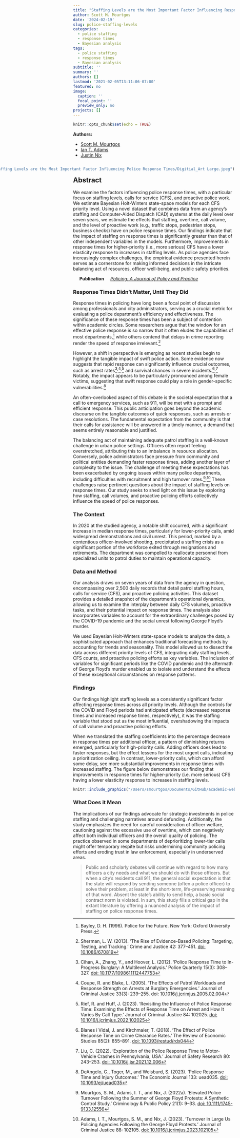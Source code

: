 ```yaml
---
title: "Staffing Levels are the Most Important Factor Influencing Response Times"
author: Scott M. Mourtgos
date: '2024-02-19'
slug: police-staffing-levels
categories:
  - police staffing
  - response times
  - Bayesian analysis
tags:
  - police staffing
  - response times
  - Bayesian analysis
subtitle: ''
summary: ''
authors: []
lastmod: '2021-02-05T13:11:06-07:00'
featured: no
image:
  caption: ''
  focal_point: ''
  preview_only: no
projects: []
---
```


```r
knitr::opts_chunk$set(echo = TRUE)
```

**Authors:**

- [Scott M. Mourtgos](https://smourtgos.netlify.app/)
- [Ian T. Adams](https://ianadamsresearch.com/)
- [Justin Nix](https://jnix.netlify.app/)


<div style="float: right; margin-left: 20px;">
```r
knitr::include_graphics("/Users/smourtgos/Documents/GitHub/academic-website/content/post/Staffing Levels are the Most Important Factor Influencing Police Response Times/Digitial_Art Large.jpeg")
```
</div>

## Abstract

We examine the factors influencing police response times, with a particular focus on staffing levels, calls for service (CFS), and proactive police work. We estimate Bayesian Holt-Winters state-space models for each CFS priority level. Using a novel dataset that combines data from an agency's staffing and Computer-Aided Dispatch (CAD) systems at the daily level over seven years, we estimate the effects that staffing, overtime, call volume, and the level of proactive work (e.g., traffic stops, pedestrian stops, business checks) have on police response times. Our findings indicate that the impact of staffing on response times is significantly greater than that of other independent variables in the models. Furthermore, improvements in response times for higher-priority (i.e., more serious) CFS have a lower elasticity response to increases in staffing levels. As police agencies face increasingly complex challenges, the empirical evidence presented herein serves as a cornerstone for making informed decisions in the intricate balancing act of resources, officer well-being, and public safety priorities.

&nbsp;&nbsp;&nbsp;&nbsp;&nbsp;**Publication**&nbsp;&nbsp;&nbsp;&nbsp;&nbsp;[*_Policing: A Journal of Policy and Practice_*](https://academic.oup.com/policing/article-abstract/doi/10.1093/police/paae002/7609902?redirectedFrom=fulltext)

### Response Times Didn't Matter, Until They Did

Response times in policing have long been a focal point of discussion among professionals and city administrators, serving as a crucial metric for evaluating a police department's efficiency and effectiveness. The significance of these response times has been a subject of contention within academic circles. Some researchers argue that the window for an effective police response is so narrow that it often eludes the capabilities of most departments,[^1] while others contend that delays in crime reporting render the speed of response irrelevant.[^2]

However, a shift in perspective is emerging as recent studies begin to highlight the tangible impact of swift police action. Some evidence now suggests that rapid response can significantly influence crucial outcomes, such as arrest rates[^3]<sup>,</sup>[^4]<sup>,</sup>[^5] and survival chances in severe incidents.[^6]<sup>,</sup>[^7] Notably, the impact appears to be particularly pronounced among female victims, suggesting that swift response could play a role in gender-specific vulnerabilities.[^8]

An often-overlooked aspect of this debate is the societal expectation that a call to emergency services, such as 911, will be met with a prompt and efficient response. This public anticipation goes beyond the academic discourse on the tangible outcomes of quick responses, such as arrests or case resolutions. The fundamental expectation from the community is that their calls for assistance will be answered in a timely manner, a demand that seems entirely reasonable and justified.

The balancing act of maintaining adequate patrol staffing is a well-known challenge in urban police settings. Officers often report feeling overstretched, attributing this to an imbalance in resource allocation. Conversely, police administrators face pressure from community and political entities demanding faster response times, adding another layer of complexity to the issue. The challenge of meeting these expectations has been exacerbated by ongoing issues within many police departments, including difficulties with recruitment and high turnover rates.[^9]<sup>,</sup>[^10] These challenges raise pertinent questions about the impact of staffing levels on response times. Our study seeks to shed light on this issue by exploring how staffing, call volumes, and proactive policing efforts collectively influence the speed of police responses. 

### The Context

In 2020 at the studied agency, a notable shift occurred, with a significant increase in median response times, particularly for lower-priority calls, amid widespread demonstrations and civil unrest. This period, marked by a contentious officer-involved shooting, precipitated a staffing crisis as a significant portion of the workforce exited through resignations and retirements. The department was compelled to reallocate personnel from specialized units to patrol duties to maintain operational capacity.

### Data and Method

Our analysis draws on seven years of data from the agency in question, encompassing over 2,500 daily records that detail patrol staffing hours, calls for service (CFS), and proactive policing activities. This dataset provides a detailed snapshot of the department's operational dynamics, allowing us to examine the interplay between daily CFS volumes, proactive tasks, and their potential impact on response times. The analysis also incorporates variables to account for the extraordinary challenges posed by the COVID-19 pandemic and the social unrest following George Floyd's murder.

We used Bayesian Holt-Winters state-space models to analyze the data, a sophisticated approach that enhances traditional forecasting methods by accounting for trends and seasonality. This model allowed us to dissect the data across different priority levels of CFS, integrating daily staffing levels, CFS counts, and proactive policing efforts as key variables. The inclusion of variables for significant periods like the COVID pandemic and the aftermath of George Floyd's murder enabled us to isolate and understand the effects of these exceptional circumstances on response patterns.

### Findings

Our findings highlight staffing levels as a consistently significant factor affecting response times across all priority levels. Although the controls for the COVID and Floyd periods had anticipated effects (decreased response times and increased response times, respectively), it was the staffing variable that stood out as the most influential, overshadowing the impacts of call volume and proactive policing efforts.

When we translated the staffing coefficients into the percentage decrease in response times per additional officer, a pattern of diminishing returns emerged, particularly for high-priority calls. Adding officers does lead to faster responses, but the effect lessens for the most urgent calls, indicating a prioritization ceiling. In contrast, lower-priority calls, which can afford some delay, see more substantial improvements in response times with increased staffing. The figure below demonstrates our finding that improvements in response times for higher-priority (i.e. more serious) CFS having a lower elasticity response to increases in staffing levels.

```r
knitr::include_graphics("/Users/smourtgos/Documents/GitHub/academic-website/content/post/Staffing Levels are the Most Important Factor Influencing Police Response Times/response_times_plot.jpg")
```

### What Does it Mean

The implications of our findings advocate for strategic investments in police staffing and challenging narratives around defunding. Additionally, the study emphasizes the need for careful consideration of officer welfare, cautioning against the excessive use of overtime, which can negatively affect both individual officers and the overall quality of policing. The practice observed in some departments of deprioritizing lower-tier calls might offer temporary respite but risks undermining community policing efforts and eroding trust in law enforcement, especially in underserved areas.

>Public and scholarly debates will continue with regard to how many officers a city needs and what we should do with those officers. But when a city’s residents call 911, the general social expectation is that the state will respond by sending someone (often a police officer) to solve their problem, at least in the short-term, life-preserving meaning of that word. Absent the state’s ability to send help, a basic social contract norm is violated. In sum, this study fills a critical gap in the extant literature by offering a nuanced analysis of the impact of staffing on police response times.

[^1]: Bayley, D. H. (1996). Police for the Future. New York: Oxford University Press.
[^2]: Sherman, L. W. (2013). ‘The Rise of Evidence-Based Policing: Targeting, Testing, and Tracking.’ Crime and Justice 42: 377–451. [doi: 10.1086/670819](https://www.journals.uchicago.edu/doi/10.1086/670819)
[^3]: Cihan, A., Zhang, Y., and Hoover, L. (2012). ‘Police Response Time to In-Progress Burglary: A Multilevel Analysis.’ Police Quarterly 15(3): 308–327. [doi: 10.1177/1098611112447753](https://journals.sagepub.com/doi/10.1177/1098611112447753)
[^4]: Coupe, R. and Blake, L. (2005). ‘The Effects of Patrol Workloads and Response Strength on Arrests at Burglary Emergencies.’ Journal of Criminal Justice 33(3): 239–255. doi: [10.1016/j.jcrimjus.2005.02.004](https://www.sciencedirect.com/science/article/abs/pii/S0047235205000152?via%3Dihub)
[^5]: Rief, R. and Huff, J. (2023). ‘Revisiting the Influence of Police Response Time: Examining the Effects of Response Time on Arrest and How It Varies By Call Type.’ Journal of Criminal Justice 84: 102025. [doi: 10.1016/j.jcrimjus.2022.102025](https://www.sciencedirect.com/science/article/abs/pii/S0047235222001507?via%3Dihub)
[^6]: Blanes i Vidal, J. and Kirchmaier, T. (2018). ‘The Effect of Police Response Time on Crime Clearance Rates.’ The Review of Economic Studies 85(2): 855–891. [doi: 10.1093/restud/rdx044](https://academic.oup.com/restud/article-abstract/85/2/855/4104675?redirectedFrom=fulltext)
[^7]: Liu, C. (2022). ‘Exploration of the Police Response Time to Motor-Vehicle Crashes in Pennsylvania, USA.’ Journal of Safety Research 80: 243–253. [doi: 10.1016/j.jsr.2021.12.006](https://www.sciencedirect.com/science/article/abs/pii/S0022437521001572?via%3Dihub)
[^8]: DeAngelo, G., Toger, M., and Weisburd, S. (2023). ‘Police Response Time and Injury Outcomes.’ The Economic Journal 133: uead035. [doi: 10.1093/ej/uead035](https://academic.oup.com/ej/article/133/654/2147/7147570)
[^9]: Mourtgos, S. M., Adams, I. T., and Nix, J. (2022a). ‘Elevated Police Turnover Following the Summer of George Floyd Protests: A Synthetic Control Study.’ Criminology & Public Policy 21(1): 9–33. [doi: 10.1111/1745-9133.12556](https://onlinelibrary.wiley.com/doi/10.1111/1745-9133.12556)
[^10]: Adams, I. T., Mourtgos, S. M., and Nix, J. (2023). ‘Turnover in Large Us Policing Agencies Following the George Floyd Protests.’ Journal of Criminal Justice 88: 102105. [doi: 10.1016/j.jcrimjus.2023.102105](https://www.sciencedirect.com/science/article/abs/pii/S0047235223000764?via%3Dihub)

